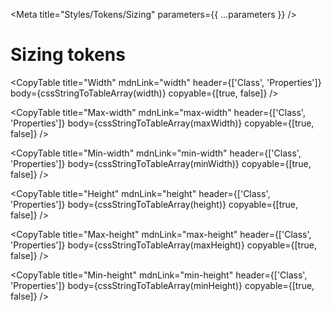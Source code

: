 
<Meta title="Styles/Tokens/Sizing" parameters={{ ...parameters }} />

# Sizing tokens

<CopyTable
  title="Width"
  mdnLink="width"
  header={['Class', 'Properties']}
  body={cssStringToTableArray(width)}
  copyable={[true, false]}
/>

<CopyTable
  title="Max-width"
  mdnLink="max-width"
  header={['Class', 'Properties']}
  body={cssStringToTableArray(maxWidth)}
  copyable={[true, false]}
/>

<CopyTable
  title="Min-width"
  mdnLink="min-width"
  header={['Class', 'Properties']}
  body={cssStringToTableArray(minWidth)}
  copyable={[true, false]}
/>

<CopyTable
  title="Height"
  mdnLink="height"
  header={['Class', 'Properties']}
  body={cssStringToTableArray(height)}
  copyable={[true, false]}
/>

<CopyTable
  title="Max-height"
  mdnLink="max-height"
  header={['Class', 'Properties']}
  body={cssStringToTableArray(maxHeight)}
  copyable={[true, false]}
/>

<CopyTable
  title="Min-height"
  mdnLink="min-height"
  header={['Class', 'Properties']}
  body={cssStringToTableArray(minHeight)}
  copyable={[true, false]}
/>
